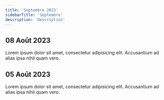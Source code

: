 ```yaml
---
title: 'Septembre 2023'
sidebarTitle: 'Septembre'
description: 'Description'
---
```


## 08 Août 2023

Lorem ipsum dolor sit amet, consectetur adipisicing elit. Accusantium ad alias ipsa nihil quam vero.

## 05 Août 2023

Lorem ipsum dolor sit amet, consectetur adipisicing elit. Accusantium ad alias ipsa nihil quam vero.
